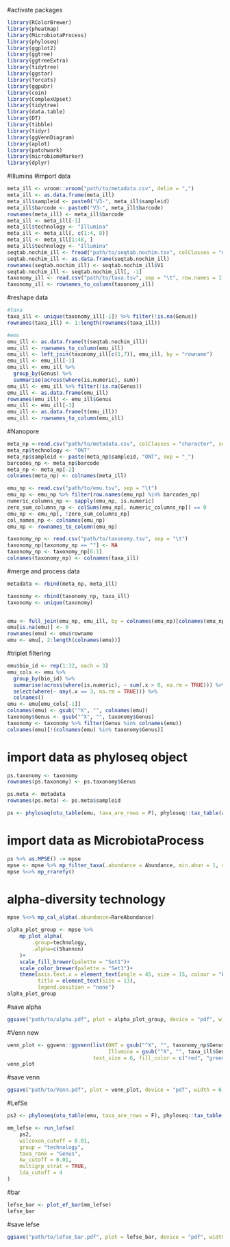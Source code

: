 #activate packages 
```r
library(RColorBrewer)
library(pheatmap)
library(MicrobiotaProcess)
library(phyloseq)
library(ggplot2)
library(ggtree)
library(ggtreeExtra)
library(tidytree)
library(ggstar)
library(forcats)
library(ggpubr)
library(coin)
library(ComplexUpset)
library(tidytree)
library(data.table)
library(DT)
library(tibble)
library(tidyr)
library(ggVennDiagram)
library(aplot)
library(patchwork)
library(microbiomeMarker)
library(dplyr)
```

#Illumina
#import data
```r
meta_ill <- vroom::vroom("path/to/metadata.csv", delim = ",")
meta_ill <- as.data.frame(meta_ill)
meta_ill$sampleid <- paste0("V3-", meta_ill$sampleid)
meta_ill$barcode <- paste0("V3-", meta_ill$barcode)
rownames(meta_ill) <- meta_ill$barcode
meta_ill <- meta_ill[-1]
meta_ill$technology <- "Illumina"
meta_ill <- meta_ill[, c(1:4, 8)]
meta_ill <- meta_ill[1:48, ]
meta_ill$technology <- "Illumina"
seqtab.nochim_ill <- fread("path/to/seqtab.nochim.tsv", colClasses = "numeric")
seqtab.nochim_ill <- as.data.frame(seqtab.nochim_ill)
rownames(seqtab.nochim_ill) <- seqtab.nochim_ill$V1
seqtab.nochim_ill <- seqtab.nochim_ill[, -1]
taxonomy_ill <- read.csv("path/to/taxa.tsv", sep = "\t", row.names = 1)
taxonomy_ill <- rownames_to_column(taxonomy_ill)
```

#reshape data
```r
#taxa
taxa_ill <- unique(taxonomy_ill[-1]) %>% filter(!is.na(Genus))
rownames(taxa_ill) <- 1:length(rownames(taxa_ill))

#emu
emu_ill <- as.data.frame(t(seqtab.nochim_ill))
emu_ill <- rownames_to_column(emu_ill)
emu_ill <- left_join(taxonomy_ill[c(1,7)], emu_ill, by = "rowname")
emu_ill <- emu_ill[-1]
emu_ill <- emu_ill %>% 
  group_by(Genus) %>%
  summarise(across(where(is.numeric), sum))
emu_ill <- emu_ill %>% filter(!is.na(Genus))
emu_ill <- as.data.frame(emu_ill)
rownames(emu_ill) <- emu_ill$Genus
emu_ill <- emu_ill[-1]
emu_ill <- as.data.frame(t(emu_ill))
emu_ill <- rownames_to_column(emu_ill)
```

#Nanopore
```r
meta_np <-read.csv("path/to/metadata.csv", colClasses = "character", sep = ",")
meta_np$technology <- "ONT"
meta_np$sampleid <- paste(meta_np$sampleid, "ONT", sep = "_")
barcodes_np <- meta_np$barcode
meta_np <- meta_np[-2]
colnames(meta_np) <- colnames(meta_ill)

emu_np <- read.csv("path/to/emu.tsv", sep = "\t")
emu_np <- emu_np %>% filter(row.names(emu_np) %in% barcodes_np)
numeric_columns_np <- sapply(emu_np, is.numeric)
zero_sum_columns_np <- colSums(emu_np[, numeric_columns_np]) == 0
emu_np <- emu_np[, !zero_sum_columns_np]
col_names_np <- colnames(emu_np)
emu_np <- rownames_to_column(emu_np)

taxonomy_np <- read.csv("path/to/taxonomy.tsv", sep = "\t")
taxonomy_np[taxonomy_np == ""] <- NA
taxonomy_np <- taxonomy_np[6:1]
colnames(taxonomy_np) <- colnames(taxa_ill)
```

#merge and process data
```r
metadata <- rbind(meta_np, meta_ill)

taxonomy <- rbind(taxonomy_np, taxa_ill)
taxonomy <- unique(taxonomy)


emu <- full_join(emu_np, emu_ill, by = colnames(emu_np)[colnames(emu_np) %in% colnames(emu_ill)])
emu[is.na(emu)] <- 0
rownames(emu) <- emu$rowname
emu <- emu[, 2:length(colnames(emu))]

```

#triplet filtering
```r
emu$bio_id <- rep(1:32, each = 3) 
emu_cols <- emu %>%
  group_by(bio_id) %>%
  summarise(across(where(is.numeric), ~ sum(.x > 0, na.rm = TRUE))) %>%
  select(where(~ any(.x == 3, na.rm = TRUE))) %>%
  colnames()
emu <- emu[emu_cols[-1]]
colnames(emu) <- gsub("^X", "", colnames(emu))
taxonomy$Genus <- gsub("^X", "", taxonomy$Genus)
taxonomy <- taxonomy %>% filter(Genus %in% colnames(emu))
colnames(emu)[!(colnames(emu) %in% taxonomy$Genus)]
```


# import data as phyloseq object
```r
ps.taxonomy <- taxonomy
rownames(ps.taxonomy) <- ps.taxonomy$Genus

ps.meta <- metadata
rownames(ps.meta) <- ps.meta$sampleid

ps <- phyloseq(otu_table(emu, taxa_are_rows = F), phyloseq::tax_table(as.matrix(ps.taxonomy[-6])), sample_data(ps.meta[-1]))
```

# import data as MicrobiotaProcess
```r
ps %>% as.MPSE() -> mpse
mpse <- mpse %>% mp_filter_taxa(.abundance = Abundance, min.abun = 1, min.prop = 0.05)
mpse %<>% mp_rrarefy()
```

# alpha-diversity technology
```r
mpse %<>% mp_cal_alpha(.abundance=RareAbundance)

alpha_plot_group <- mpse %>% 
    mp_plot_alpha(
        .group=technology, 
        .alpha=c(Shannon)
    )+
    scale_fill_brewer(palette = "Set1")+
    scale_color_brewer(palette = "Set1")+
    theme(axis.text.x = element_text(angle = 45, size = 15, colour = "black", hjust = 1), 
          title = element_text(size = 13),
          legend.position = "none")
alpha_plot_group
```
#save alpha
```r
ggsave("path/to/alpha.pdf", plot = alpha_plot_group, device = "pdf", width = 4, height = 4)
```

#Venn new 
```r
venn_plot <- ggvenn::ggvenn(list(ONT = gsub("^X", "", taxonomy_np$Genus)[gsub("^X", "", taxonomy_np$Genus) %in% taxonomy$Genus], 
                                 Illumina = gsub("^X", "", taxa_ill$Genus)[gsub("^X", "", taxa_ill$Genus) %in% taxonomy$Genus]),
                            text_size = 6, fill_color = c("red", "green"), fill_alpha = 0.6)
venn_plot
```
#save venn
```r
ggsave("path/to/Venn.pdf", plot = venn_plot, device = "pdf", width = 6, height = 4)
```

#LefSe
```r
ps2 <- phyloseq(otu_table(emu, taxa_are_rows = F), phyloseq::tax_table(as.matrix(ps.taxonomy)), sample_data(ps.meta[-1]))

mm_lefse <- run_lefse(
    ps2,
    wilcoxon_cutoff = 0.01,
    group = "technology",
    taxa_rank = "Genus",
    kw_cutoff = 0.01,
    multigrp_strat = TRUE,
    lda_cutoff = 4
)

```
#bar
```r
lefse_bar <- plot_ef_bar(mm_lefse)
lefse_bar
```
#save lefse
```r
ggsave("path/to/lefse_bar.pdf", plot = lefse_bar, device = "pdf", width = 10, height = 5)
```


